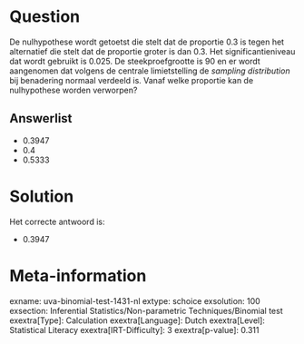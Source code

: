 Question
========

De nulhypothese wordt getoetst die stelt dat de proportie 0.3 is tegen
het alternatief die stelt dat de proportie groter is dan 0.3. Het
significantieniveau dat wordt gebruikt is 0.025. De steekproefgrootte is
90 en er wordt aangenomen dat volgens de centrale limietstelling de *sampling distribution* bij benadering normaal verdeeld is. Vanaf welke
proportie kan de nulhypothese worden verworpen?

Answerlist
----------

* 0.3947
* 0.4
* 0.5333

Solution
========

Het correcte antwoord is: 

* 0.3947

Meta-information
================
exname: uva-binomial-test-1431-nl
extype: schoice
exsolution: 100
exsection: Inferential Statistics/Non-parametric Techniques/Binomial test
exextra[Type]: Calculation
exextra[Language]: Dutch
exextra[Level]: Statistical Literacy
exextra[IRT-Difficulty]: 3
exextra[p-value]: 0.311
